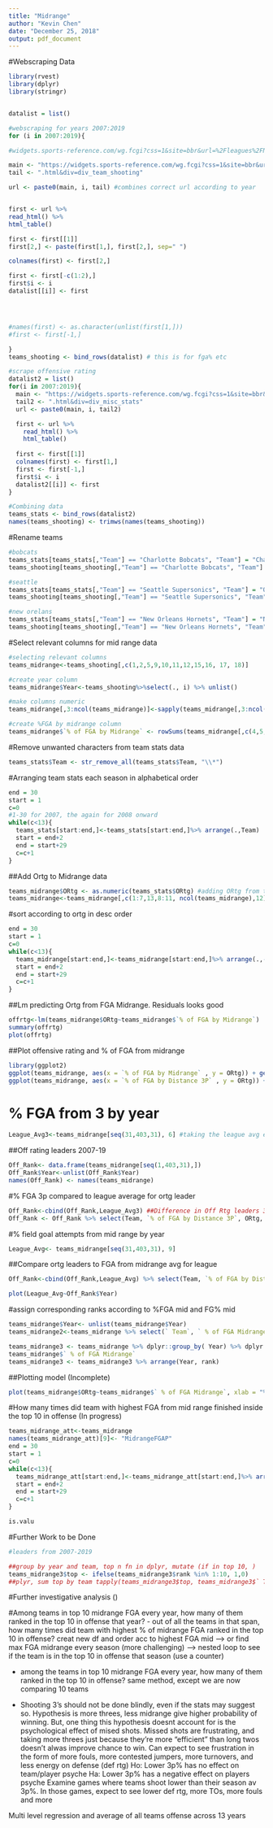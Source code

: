```yaml
---
title: "Midrange"
author: "Kevin Chen"
date: "December 25, 2018"
output: pdf_document
---
```


#Webscraping Data
```r
library(rvest)
library(dplyr)
library(stringr)


datalist = list()

#webscraping for years 2007:2019
for (i in 2007:2019){

#widgets.sports-reference.com/wg.fcgi?css=1&site=bbr&url=%2Fleagues%2FNBA_2019.html&div=div_team_shooting

main <- "https://widgets.sports-reference.com/wg.fcgi?css=1&site=bbr&url=%2Fleagues%2FNBA_"
tail <- ".html&div=div_team_shooting"

url <- paste0(main, i, tail) #combines correct url according to year 


first <- url %>%
read_html() %>%
html_table()

first <- first[[1]]
first[2,] <- paste(first[1,], first[2,], sep=" ")

colnames(first) <- first[2,]

first <- first[-c(1:2),]
first$i <- i
datalist[[i]] <- first




#names(first) <- as.character(unlist(first[1,]))
#first <- first[-1,]

}
teams_shooting <- bind_rows(datalist) # this is for fga% etc

#scrape offensive rating
datalist2 = list()
for(i in 2007:2019){
  main <- "https://widgets.sports-reference.com/wg.fcgi?css=1&site=bbr&url=%2Fleagues%2FNBA_"
  tail2 <- ".html&div=div_misc_stats"
  url <- paste0(main, i, tail2)

  first <- url %>%
    read_html() %>%
    html_table()
  
  first <- first[[1]]
  colnames(first) <- first[1,]
  first <- first[-1,]
  first$i <- i
  datalist2[[i]] <- first
}

#Combining data
teams_stats <- bind_rows(datalist2)
names(teams_shooting) <- trimws(names(teams_shooting))
```

#Rename teams 
```r
#bobcats
teams_stats[teams_stats[,"Team"] == "Charlotte Bobcats", "Team"] = "Charlotte Hornets"
teams_shooting[teams_shooting[,"Team"] == "Charlotte Bobcats", "Team"] = "Charlotte Hornets"

#seattle
teams_stats[teams_stats[,"Team"] == "Seattle Supersonics", "Team"] = "Oklahoma City Thunder"
teams_shooting[teams_shooting[,"Team"] == "Seattle Supersonics", "Team"] = "Oklahoma City Thunder"

#new orelans
teams_stats[teams_stats[,"Team"] == "New Orleans Hornets", "Team"] = "New Orleans Pelicans"
teams_shooting[teams_shooting[,"Team"] == "New Orleans Hornets", "Team"] = "New Orleans Pelicans"
```


#Select relevant columns for mid range data
```r
#selecting relevant columns
teams_midrange<-teams_shooting[,c(1,2,5,9,10,11,12,15,16, 17, 18)]

#create year column
teams_midrange$Year<-teams_shooting%>%select(., i) %>% unlist()

#make columns numeric
teams_midrange[,3:ncol(teams_midrange)]<-sapply(teams_midrange[,3:ncol(teams_midrange)],as.numeric)

#create %FGA by midrange column
teams_midrange$`% of FGA by Midrange` <- rowSums(teams_midrange[,c(4,5,6)]) 

```

#Remove unwanted characters from team stats data
```r
teams_stats$Team <- str_remove_all(teams_stats$Team, "\\*")
```


#Arranging team stats each season in alphabetical order
```r
end = 30
start = 1
c=0
#1-30 for 2007, the again for 2008 onward
while(c<13){
  teams_stats[start:end,]<-teams_stats[start:end,]%>% arrange(.,Team)
  start = end+2
  end = start+29
  c=c+1
}
```


##Add Ortg to Midrange data
```r
teams_midrange$ORtg <- as.numeric(teams_stats$ORtg) #adding ORtg from team_stats to team_shooting
teams_midrange<-teams_midrange[,c(1:7,13,8:11, ncol(teams_midrange),12)] #rearrange columns
```

#sort according to ortg in desc order
```r
end = 30
start = 1
c=0
while(c<13){
  teams_midrange[start:end,]<-teams_midrange[start:end,]%>% arrange(.,-ORtg)
  start = end+2
  end = start+29
  c=c+1
}
```

##Lm predicting Ortg from FGA Midrange. Residuals looks good
```r
offrtg<-lm(teams_midrange$ORtg~teams_midrange$`% of FGA by Midrange`)
summary(offrtg)
plot(offrtg)
```
##Plot offensive rating and % of FGA from midrange
```r
library(ggplot2)
ggplot(teams_midrange, aes(x = `% of FGA by Midrange` , y = ORtg)) + geom_point(size = 2) + labs(title = "Offensive Rating vs % of FGA from Midrange", x = "% of FGA from Midrange", y = "Offensive Rating")
ggplot(teams_midrange, aes(x = `% of FGA by Distance 3P` , y = ORtg)) + geom_point(size = 2) + labs(title = "Offensive Rating vs % of FGA from 3P", x = "% of FGA from 3P", y = "Offensive Rating")
```

# % FGA from 3 by year
```r
League_Avg3<-teams_midrange[seq(31,403,31), 6] #taking the league avg every year of FGA from 3P
```

##Off rating leaders 2007-19
```r
Off_Rank<- data.frame(teams_midrange[seq(1,403,31),])
Off_Rank$Year<-unlist(Off_Rank$Year)
names(Off_Rank) <- names(teams_midrange)
```

#% FGA 3p compared to league average for ortg leader
```r
Off_Rank<-cbind(Off_Rank,League_Avg3) ##Difference in Off Rtg leaders 3P FGA to league avg
Off_Rank <- Off_Rank %>% select(Team, `% of FGA by Distance 3P`, ORtg, Year, League_Avg3)

```

#% field goal attempts from mid range by year
```r
League_Avg<- teams_midrange[seq(31,403,31), 9]
```

##Compare ortg leaders to FGA from midrange avg for league
```r
Off_Rank<-cbind(Off_Rank,League_Avg) %>% select(Team, `% of FGA by Distance 3P`, ORtg, Year)

plot(League_Avg~Off_Rank$Year)
```

#assign corresponding ranks according to %FGA mid and FG% mid

```r
teams_midrange$Year<- unlist(teams_midrange$Year)
teams_midrange2<-teams_midrange %>% select(` Team`, ` % of FGA Midrange`, Year)

teams_midrange3 <- teams_midrange %>% dplyr::group_by( Year) %>% dplyr::mutate(rank = dplyr::dense_rank(` % of FGA Midrange`))
teams_midrange$` % of FGA Midrange`
teams_midrange3 <- teams_midrange3 %>% arrange(Year, rank)
```



##Plotting model (Incomplete)
```r
plot(teams_midrange$ORtg~teams_midrange$` % of FGA Midrange`, xlab = "% of FGA Midrange", ylab = "Offensive Rating")
```

#How many times did team with highest FGA from mid range finished inside the top 10 in offense (In progress)
```r
teams_midrange_att<-teams_midrange
names(teams_midrange_att)[9]<- "MidrangeFGAP"
end = 30
start = 1
c=0
while(c<13){
  teams_midrange_att[start:end,]<-teams_midrange_att[start:end,]%>% arrange(.,-MidrangeFGAP)
  start = end+2
  end = start+29
  c=c+1
}

is.valu
```



#Further Work to be Done
```r
#leaders from 2007-2019

##group by year and team, top n fn in dplyr, mutate (if in top 10, )
teams_midrange3$top <- ifelse(teams_midrange3$rank %in% 1:10, 1,0)
##plyr, sum top by team tapply(teams_midrange3$top, teams_midrange3$` Team`,sum)
```

#Further investigative analysis ()

#Among teams in top 10 midrange FGA every year, how many of them ranked in the top 10 in offense that year?
- out of all the teams in that span, how many times did team with highest % of midrange FGA ranked in the top 10 in offense?
  creat new df and order acc to highest FGA mid --> or find max FGA midrange every season (more challenging) --> nested loop to see if the team is in the top 10 in offense that season (use a counter)

- among the teams in top 10 midrange FGA every year, how many of them ranked in the top 10 in offense?
same method, except we are now comparing 10 teams 

- Shooting 3's should not be done blindly, even if the stats may suggest so. Hypothesis is more threes, less midrange give higher probability of winning. But, one thing this hypothesis doesnt account for is the psychological effect of mised shots. Missed shots are frustrating, and taking more threes just because they're more "efficient" than long twos doesn't alwas improve chance to win. Can expect to see frustration in the form of more fouls, more contested jumpers, more turnovers, and less energy on defense (def rtg)
Ho: Lower 3p% has no effect on team/player psyche
Ha: Lower 3p% has a negative effect on players psyche
Examine games where teams shoot lower than their season av 3p%. In those games, expect to see lower def rtg, more TOs, more fouls and more

Multi level regression and average of all teams offense across 13 years
